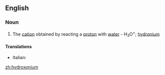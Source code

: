 ==English==

===Noun===
{{wikipedia}}
{{en-noun}}

#{{chemistry}} The [[cation]] obtained by reacting a [[proton]] with [[water]] - H<sub>3</sub>O<sup>+</sup>; [[hydronium]]

====Translations====
{{trans-top|cation}}
* Italian: {{t-|it|idrossonio|m}}
{{trans-mid}}

{{trans-bottom}}

[[zh:hydroxonium]]